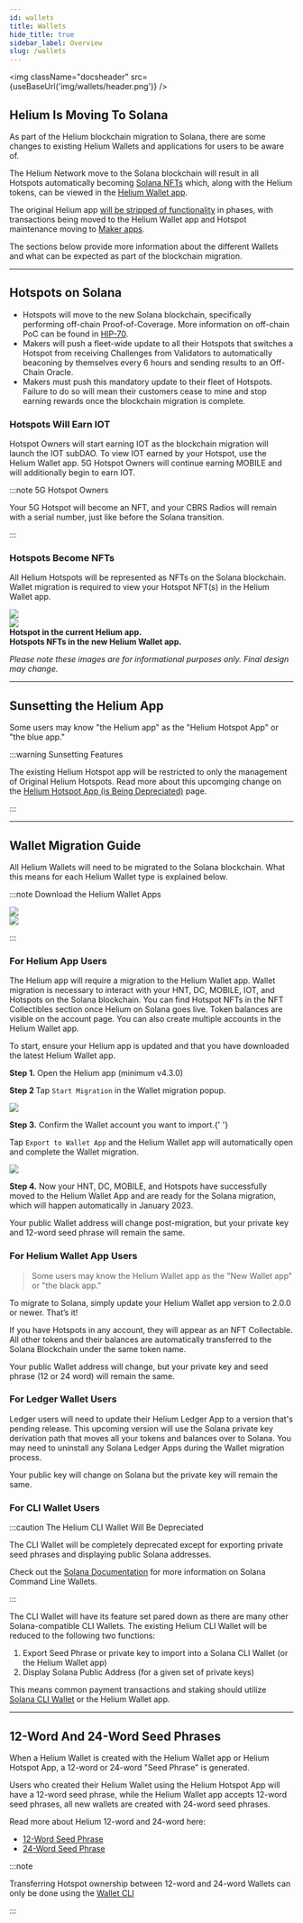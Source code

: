 ```yaml
---
id: wallets
title: Wallets
hide_title: true
sidebar_label: Overview
slug: /wallets
---
```



<img className="docsheader" src={useBaseUrl('img/wallets/header.png')} />

## Helium Is Moving To Solana

As part of the Helium blockchain migration to Solana, there are some changes to existing Helium
Wallets and applications for users to be aware of.

The Helium Network move to the Solana blockchain will result in all Hotspots automatically becoming
[Solana NFTs](https://solana.com/developers/nfts) which, along with the Helium tokens, can be viewed
in the [Helium Wallet app](/wallets/helium-wallet-app).

The original Helium app [will be stripped of functionality](/wallets#sunsetting-the-helium-app) in
phases, with transactions being moved to the Helium Wallet app and Hotspot maintenance moving to
[Maker apps](/mine-hnt/maker-apps).

The sections below provide more information about the different Wallets and what can be expected as
part of the blockchain migration.

---

## Hotspots on Solana

- Hotspots will move to the new Solana blockchain, specifically performing off-chain
  Proof-of-Coverage. More information on off-chain PoC can be found in
  [HIP-70](https://github.com/helium/HIP/blob/main/0070-scaling-helium.md#implementing-proof-of-coverage-oracles).
- Makers will push a fleet-wide update to all their Hotspots that switches a Hotspot from receiving
  Challenges from Validators to automatically beaconing by themselves every 6 hours and sending
  results to an Off-Chain Oracle.
- Makers must push this mandatory update to their fleet of Hotspots. Failure to do so will mean
  their customers cease to mine and stop earning rewards once the blockchain migration is complete.

### Hotspots Will Earn IOT

Hotspot Owners will start earning IOT as the blockchain migration will launch the IOT subDAO. To
view IOT earned by your Hotspot, use the Helium Wallet app. 5G Hotspot Owners will continue earning
MOBILE and will additionally begin to earn IOT.

:::note 5G Hotspot Owners

Your 5G Hotspot will become an NFT, and your CBRS Radios will remain with a serial number, just like
before the Solana transition.

:::

### Hotspots Become NFTs

All Helium Hotspots will be represented as NFTs on the Solana blockchain. Wallet migration is
required to view your Hotspot NFT(s) in the Helium Wallet app.

<div class="container">
  <div class="row" style={{ marginBottom: 20 }}>
    <div class="col col--6 img-center">
      <img
        className="app-mockup"
        src={useBaseUrl('img/wallets/helium-wallet-app/hotspot-app.png')}
      />
    </div>
    <div class="col col--6 img-center">
      <img
        className="app-mockup"
        src={useBaseUrl('img/wallets/helium-wallet-app/hotspot-as-nft.png')}
      />
    </div>
  </div>
  <div class="row" style={{ marginBottom: 20 }}>
    <div class="col col--6 img-center">
      <b>Hotspot in the current Helium app.</b>
    </div>
    <div class="col col--6 img-center">
      <b>Hotspots NFTs in the new Helium Wallet app.</b>
    </div>
  </div>
  <div class="row">
    <div class="col col--12 img-center">
      <p>
        <em>
          Please note these images are for informational purposes only. Final design may change.
        </em>
      </p>
    </div>
  </div>
</div>

---

## Sunsetting the Helium App

Some users may know "the Helium app" as the "Helium Hotspot App" or "the blue app."

:::warning Sunsetting Features

The existing Helium Hotspot app will be restricted to only the management of Original Helium
Hotspots. Read more about this upcomging change on the
[Helium Hotspot App (is Being Depreciated)](/mine-hnt/helium-hotspot-app) page.

:::

---

## Wallet Migration Guide

All Helium Wallets will need to be migrated to the Solana blockchain. What this means for each
Helium Wallet type is explained below.

:::note Download the Helium Wallet Apps

<div class="container">
  <div class="row">
    <div class="col col--6 img-center">
      <a href="https://apps.apple.com/us/app/helium-hnt-wallet/id1609525848">
        <img
          className="app-store-badge"
          src={useBaseUrl('img/app-store-badges/apple-app-store-badge-en.svg')}
        />
      </a>
    </div>
    <div class="col col--6 img-center">
      <a href="https://play.google.com/store/apps/details?id=com.helium.wallet.app">
        <img
          className="app-store-badge"
          src={useBaseUrl('img/app-store-badges/google-play-store-badge-en.svg')}
        />
      </a>
    </div>
  </div>
</div>

:::

### For Helium App Users

The Helium app will require a migration to the Helium Wallet app. Wallet migration is necessary to
interact with your HNT, DC, MOBILE, IOT, and Hotspots on the Solana blockchain. You can find Hotspot
NFTs in the NFT Collectibles section once Helium on Solana goes live. Token balances are visible on
the account page. You can also create multiple accounts in the Helium Wallet app.

To start, ensure your Helium app is updated and that you have downloaded the latest Helium Wallet
app.

<div class="container">
  <div class="row" style={{ marginBottom: 20 }}>
    <div class="col col--12">
      <p>
        <b>Step 1.</b> Open the Helium app (minimum v4.3.0)
      </p>
    </div>
  </div>
  <div class="row" style={{ marginBottom: 20 }}>
    <div class="col col--6">
      <p>
        <b>Step 2 </b>Tap <code>Start Migration</code> in the Wallet migration popup.
      </p>
    </div>
    <div class="col col--6 img-center">
      <img
        className="app-mockup"
        src={useBaseUrl('img/wallets/helium-wallet-app/migration-required-popup.png')}
      />
    </div>
  </div>
  <div class="row" style={{ marginBottom: 20 }}>
    <div class="col col--6">
      <p>
        <b>Step 3.</b> Confirm the Wallet account you want to import.{' '}
      </p>
      <p>
        Tap <code>Export to Wallet App</code> and the Helium Wallet app will automatically open and
        complete the Wallet migration.
      </p>
    </div>
    <div class="col col--6 img-center">
      <img
        className="app-mockup"
        src={useBaseUrl('img/wallets/helium-wallet-app/export-private-key-screen.png')}
      />
    </div>
  </div>
  <div class="row" style={{ marginBottom: 20 }}>
    <div class="col col--12">
      <p>
        <b>Step 4.</b> Now your HNT, DC, MOBILE, and Hotspots have successfully moved to the Helium
        Wallet App and are ready for the Solana migration, which will happen automatically in
        January 2023.
      </p>
    </div>
  </div>
</div>

Your public Wallet address will change post-migration, but your private key and 12-word seed phrase
will remain the same.

### For Helium Wallet App Users

> Some users may know the Helium Wallet app as the "New Wallet app" or "the black app."

To migrate to Solana, simply update your Helium Wallet app version to 2.0.0 or newer. That’s it!

If you have Hotspots in any account, they will appear as an NFT Collectable. All other tokens and
their balances are automatically transferred to the Solana Blockchain under the same token name.

Your public Wallet address will change, but your private key and seed phrase (12 or 24 word) will
remain the same.

### For Ledger Wallet Users

Ledger users will need to update their Helium Ledger App to a version that's pending release. This
upcoming version will use the Solana private key derivation path that moves all your tokens and
balances over to Solana. You may need to uninstall any Solana Ledger Apps during the Wallet
migration process.

Your public key will change on Solana but the private key will remain the same.

### For CLI Wallet Users

:::caution The Helium CLI Wallet Will Be Depreciated

The CLI Wallet will be completely deprecated except for exporting private seed phrases and
displaying public Solana addresses.

Check out the [Solana Documentation](https://docs.solana.com/wallet-guide/cli) for more information
on Solana Command Line Wallets.

:::

The CLI Wallet will have its feature set pared down as there are many other Solana-compatible CLI
Wallets. The existing Helium CLI Wallet will be reduced to the following two functions:

1. Export Seed Phrase or private key to import into a Solana CLI Wallet (or the Helium Wallet app)
2. Display Solana Public Address (for a given set of private keys)

This means common payment transactions and staking should utilize
[Solana CLI Wallet](https://docs.solana.com/wallet-guide/cli) or the Helium Wallet app.

---

## 12-Word And 24-Word Seed Phrases

When a Helium Wallet is created with the Helium Wallet app or Helium Hotspot App, a 12-word or
24-word "Seed Phrase" is generated.

Users who created their Helium Wallet using the Helium Hotspot App will have a 12-word seed phrase,
while the Helium Wallet app accepts 12-word seed phrases, all new wallets are created with 24-word
seed phrases.

Read more about Helium 12-word and 24-word here:

- [12-Word Seed Phrase](/wallets/twelve-words)
- [24-Word Seed Phrase](/wallets/twenty-four-words)

:::note

Transferring Hotspot ownership between 12-word and 24-word Wallets can only be done using the
[Wallet CLI](/wallets/cli-wallet)

:::
